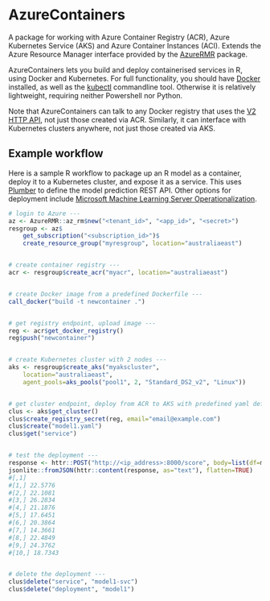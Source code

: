 # AzureContainers

A package for working with Azure Container Registry (ACR), Azure Kubernetes Service (AKS) and Azure Container Instances (ACI). Extends the Azure Resource Manager interface provided by the [AzureRMR](https://github.com/Hong-Revo/AzureRMR) package.

AzureContainers lets you build and deploy containerised services in R, using Docker and Kubernetes. For full functionality, you should have [Docker](https://docs.docker.com/install/) installed, as well as the [kubectl](https://kubernetes.io/docs/tasks/tools/install-kubectl/) commandline tool. Otherwise it is relatively lightweight, requiring neither Powershell nor Python.

Note that AzureContainers can talk to any Docker registry that uses the [V2 HTTP API](https://docs.docker.com/registry/spec/api/), not just those created via ACR. Similarly, it can interface with Kubernetes clusters anywhere, not just those created via AKS.

## Example workflow

Here is a sample R workflow to package up an R model as a container, deploy it to a Kubernetes cluster, and expose it as a service. This uses [Plumber](https://www.rplumber.io/) to define the model prediction REST API. Other options for deployment include [Microsoft Machine Learning Server Operationalization](https://docs.microsoft.com/en-us/machine-learning-server/what-is-operationalization).


```r
# login to Azure ---
az <- AzureRMR::az_rm$new("<tenant_id>", "<app_id>", "<secret>")
resgroup <- az$
    get_subscription("<subscription_id>")$
    create_resource_group("myresgroup", location="australiaeast")


# create container registry ---
acr <- resgroup$create_acr("myacr", location="australiaeast")


# create Docker image from a predefined Dockerfile ---
call_docker("build -t newcontainer .")


# get registry endpoint, upload image ---
reg <- acr$get_docker_registry()
reg$push("newcontainer")


# create Kubernetes cluster with 2 nodes ---
aks <- resgroup$create_aks("myakscluster",
    location="australiaeast",
    agent_pools=aks_pools("pool1", 2, "Standard_DS2_v2", "Linux"))


# get cluster endpoint, deploy from ACR to AKS with predefined yaml definition file ---
clus <- aks$get_cluster()
clus$create_registry_secret(reg, email="email@example.com")
clus$create("model1.yaml")
clus$get("service")


# test the deployment ---
response <- httr::POST("http://<ip_address>:8000/score", body=list(df=mtcars[1:10,]), encode="json")
jsonlite::fromJSON(httr::content(response, as="text"), flatten=TRUE)
#[,1]
#[1,] 22.5776
#[2,] 22.1081
#[3,] 26.2834
#[4,] 21.1876
#[5,] 17.6451
#[6,] 20.3864
#[7,] 14.3661
#[8,] 22.4849
#[9,] 24.3762
#[10,] 18.7343


# delete the deployment ---
clus$delete("service", "model1-svc")
clus$delete("deployment", "model1")

```
